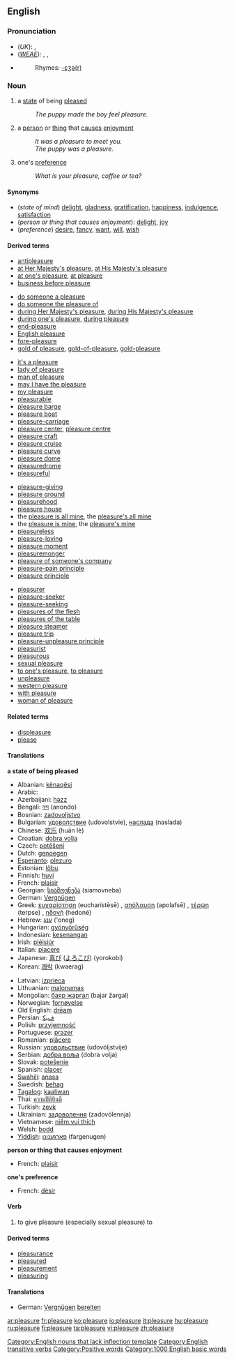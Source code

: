 ==English==
===Pronunciation===
*(''UK''): {{IPA|/ˈplɛʒə/}}, {{SAMPA|/"plEZ@/}}
*(''[[WEAE]]''): {{AHD|plĕzhʹər}}, {{IPA|/ˈplɛʒɚ/}}, {{SAMPA|/"plEZ@`/}}
*{{audio|en-us-pleasure.ogg|Audio (US)}}
*:Rhymes: [[Rhymes:English:-ɛʒə(r)|-ɛʒə(r)]]

===Noun===
{{en-noun-reg-both|pleasure}}

#{{uncountable}} a [[state]] of being [[please]]d
#:''The puppy made the boy feel pleasure.''
#{{countable}} a [[person]] or [[thing]] that [[cause]]s [[enjoyment]]
#:''It was a pleasure to meet you.''
#:''The puppy was a pleasure.''
#{{uncountable}} one's [[preference]]
#:''What is your pleasure, coffee or tea?''

====Synonyms====
*(''state of mind'') [[delight]], [[gladness]], [[gratification]], [[happiness]], [[indulgence]], [[satisfaction]]
*(''person or thing that causes enjoyment''): [[delight]], [[joy]]
*(''preference'') [[desire]], [[fancy]], [[want]], [[will]], [[wish]]

====Derived terms====
{{top4}}
*[[antipleasure]]
*[[at Her Majesty's pleasure]], [[at His Majesty's pleasure]]
*[[at one's pleasure]], [[at pleasure]]
*[[business before pleasure]]
<!--For "displeasure" see "Related terms" below-->
*[[do someone a pleasure]]
*[[do someone the pleasure of]]
*[[during Her Majesty's pleasure]], [[during His Majesty's pleasure]]
*[[during one's pleasure]], [[during pleasure]]
*[[end-pleasure]]
*[[English pleasure]]
*[[fore-pleasure]]
*[[gold of pleasure]], [[gold-of-pleasure]], [[gold-pleasure]]
{{mid4}}
*[[it's a pleasure]]
*[[lady of pleasure]]
*[[man of pleasure]]
*[[may I have the pleasure]]
*[[my pleasure]]
*[[pleasurable]]<!--from which some terms are derived-->
*[[pleasure barge]]
*[[pleasure boat]]
*[[pleasure-carriage]]
*[[pleasure center]], [[pleasure centre]]
*[[pleasure craft]]
*[[pleasure cruise]]
*[[pleasure curve]]
*[[pleasure dome]]
*[[pleasuredrome]]
*[[pleasureful]]
{{mid4}}
*[[pleasure-giving]]
*[[pleasure ground]]
*[[pleasurehood]]
*[[pleasure house]]
*the [[pleasure is all mine]], the [[pleasure's all mine]]
*the [[pleasure is mine]], the [[pleasure's mine]]
*[[pleasureless]]
*[[pleasure-loving]]
*[[pleasure moment]]
*[[pleasuremonger]]
*[[pleasure of someone's company]]
*[[pleasure-pain principle]]
*[[pleasure principle]]
{{mid4}}
*[[pleasurer]]
*[[pleasure-seeker]]
*[[pleasure-seeking]]
*[[pleasures of the flesh]]
*[[pleasures of the table]]
*[[pleasure steamer]]
*[[pleasure trip]]
*[[pleasure-unpleasure principle]]
*[[pleasurist]]
*[[pleasurous]]
*[[sexual pleasure]]
*[[to one's pleasure]], [[to pleasure]]
*[[unpleasure]]
*[[western pleasure]]
*[[with pleasure]]
*[[woman of pleasure]]
{{bottom}}

====Related terms====
*[[displeasure]]<!--not directly from the English "pleasure"-->
*[[please]]

====Translations====
'''a state of being pleased'''
{{top}}
*Albanian: [[kënaqësi]]
*Arabic: {{ARchar|[[متعة]]}}
*Azerbaijani: [[həzz]]
*Bengali: [[নন্দ]] (anondo)
*Bosnian: [[zadovoljstvo]]
*Bulgarian: [[удоволствие]] (udovolstvie), [[наслада]] (naslada)
*Chinese: [[欢乐]] (huān lè)
*Croatian: [[dobra volja]]
*Czech: [[potěšení]]
*Dutch: [[genoegen]]
*[[Esperanto]]: [[plezuro]]
*Estonian: [[lõbu]]
*Finnish: [[huvi]]
*French: [[plaisir]] {{m}}
*Georgian: [[სიამოვნება]] (siamovneba)
*German: [[Vergnügen]]
*Greek: [[ευχαρίστηση]] (eucharístēsē) {{f}}, [[απόλαυση]] (apolafsē) {{f}}, [[τέρψη]] (terpse) {{f}}, [[ηδονή]] (hedoné) {{f}}
*Hebrew: [[ענג]] ('oneg)
*Hungarian: [[gyönyörűség]]
*Indonesian: [[kesenangan]]
*Irish: [[pléisiúr]]
*Italian: [[piacere]] {{m}}
*Japanese: [[喜び]] ([[よろこび]]) (yorokobi)
*Korean: [[쾌락]] (kwaerag)
{{mid}}
*Latvian: [[izprieca]]
*Lithuanian: [[malonumas]]
*Mongolian: [[баяр жаргал]] (bajar žargal)
*Norwegian: [[fornøyelse]]
*Old English: [[dream#Old English|drēam]] {{m}}
*Persian: [[ﻑﻴﻜ]]
*Polish: [[przyjemność]] {{f}}
*Portuguese: [[prazer]]
*Romanian: [[plăcere]]
*Russian: [[удовольствие]] (udovóljstvije)
*Serbian: [[добра воља]] (dobra volja)
*Slovak: [[potešenie]]
*Spanish: [[placer#Spanish|placer]]
*[[Swahili]]: [[anasa]]
*Swedish: [[behag]]
*[[Tagalog]]: [[kaaliwan]]
*Thai: [[ความปิติยินดี]]
*Turkish: [[zevk]]
*Ukrainian: [[задоволення]] (zadovólennja)
*Vietnamese: [[niềm vui thích]]
*Welsh: [[bodd]]
*[[Yiddish]]: [[פארגענונן]] (fargenugen)
{{bottom}}

'''person or thing that causes enjoyment'''
{{top}}
*French: [[plaisir]] {{m}}
{{mid}}
{{bottom}}

'''one's preference'''
{{top}}
*French: [[désir]] {{m}}
{{mid}}
{{bottom}}

====Verb====
{{en-verb|pleasur|ing}}

#{{transitive}} to give pleasure (especially sexual pleasure) to

====Derived terms====
*[[pleasurance]]
*[[pleasured]]<!--adjective-->
*[[pleasurement]]
*[[pleasuring]]<!--noun-->

====Translations====
*German: [[Vergnügen]] [[bereiten]]

[[Category:English nouns that lack inflection template]]
[[Category:English transitive verbs]]
[[Category:Positive words]]
[[Category:1000 English basic words]]

[[ar:pleasure]]
[[fr:pleasure]]
[[ko:pleasure]]
[[io:pleasure]]
[[it:pleasure]]
[[hu:pleasure]]
[[ru:pleasure]]
[[fi:pleasure]]
[[ta:pleasure]]
[[vi:pleasure]]
[[zh:pleasure]]